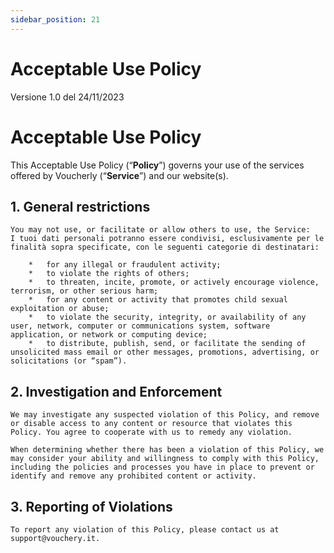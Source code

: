 ```yaml
---
sidebar_position: 21
---
```


# Acceptable Use Policy

Versione 1.0 del 24/11/2023

Acceptable Use Policy
================================================================================================

This Acceptable Use Policy (“**Policy**”) governs your use of the services offered by Voucherly (“**Service**”) and our website(s).

## 1. General restrictions 
    You may not use, or facilitate or allow others to use, the Service:
    I tuoi dati personali potranno essere condivisi, esclusivamente per le finalità sopra specificate, con le seguenti categorie di destinatari:
        
        *   for any illegal or fraudulent activity;
        *   to violate the rights of others;            
        *   to threaten, incite, promote, or actively encourage violence, terrorism, or other serious harm;
        *   for any content or activity that promotes child sexual exploitation or abuse;
        *   to violate the security, integrity, or availability of any user, network, computer or communications system, software application, or network or computing device;
        *   to distribute, publish, send, or facilitate the sending of unsolicited mass email or other messages, promotions, advertising, or solicitations (or “spam”).

## 2. Investigation and Enforcement
    We may investigate any suspected violation of this Policy, and remove or disable access to any content or resource that violates this Policy. You agree to cooperate with us to remedy any violation.
    
    When determining whether there has been a violation of this Policy, we may consider your ability and willingness to comply with this Policy, including the policies and processes you have in place to prevent or identify and remove any prohibited content or activity.

## 3. Reporting of Violations
    To report any violation of this Policy, please contact us at support@vouchery.it.
